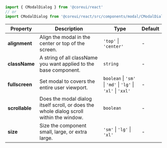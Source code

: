 
```jsx
import { CModalDialog } from '@coreui/react'
// or
import CModalDialog from '@coreui/react/src/components/modal/CModalDialog'
```

| Property | Description | Type | Default |
| --- | --- | --- | --- |
| **alignment** | Align the modal in the center or top of the screen. | `'top'` \| `'center'` | - |
| **className** | A string of all className you want applied to the base component. | `string` | - |
| **fullscreen** | Set modal to covers the entire user viewport. | `boolean` \| `'sm'` \| `'md'` \| `'lg'` \| `'xl'` \| `'xxl'` | - |
| **scrollable** | Does the modal dialog itself scroll, or does the whole dialog scroll within the window. | `boolean` | - |
| **size** | Size the component small, large, or extra large. | `'sm'` \| `'lg'` \| `'xl'` | - |
